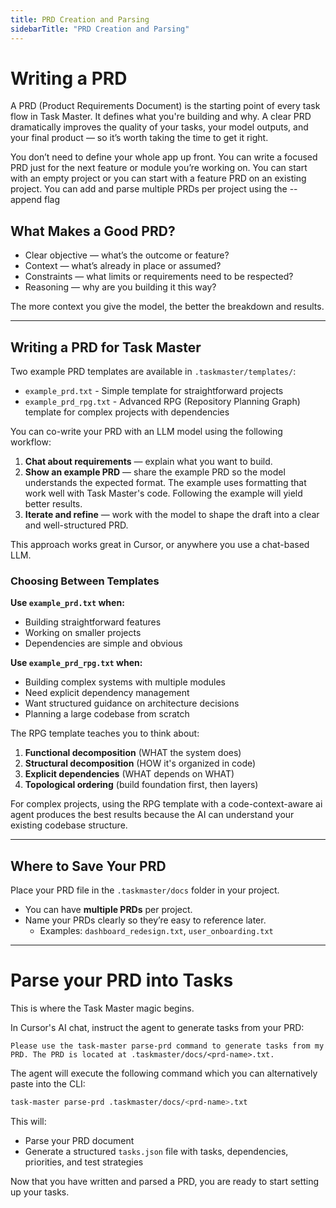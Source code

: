 ```yaml
---
title: PRD Creation and Parsing
sidebarTitle: "PRD Creation and Parsing"
---
```


# Writing a PRD

A PRD (Product Requirements Document) is the starting point of every task flow in Task Master. It defines what you're building and why. A clear PRD dramatically improves the quality of your tasks, your model outputs, and your final product — so it’s worth taking the time to get it right.

<Tip>
You don’t need to define your whole app up front. You can write a focused PRD just for the next feature or module you’re working on.
</Tip>

<Tip>
You can start with an empty project or you can start with a feature PRD on an existing project.
</Tip>

<Tip>
You can add and parse multiple PRDs per project using the --append flag
</Tip>

## What Makes a Good PRD?

- Clear objective — what’s the outcome or feature?
- Context — what’s already in place or assumed?
- Constraints — what limits or requirements need to be respected?
- Reasoning — why are you building it this way?

The more context you give the model, the better the breakdown and results.

---

## Writing a PRD for Task Master

<Note>Two example PRD templates are available in `.taskmaster/templates/`:
- `example_prd.txt` - Simple template for straightforward projects
- `example_prd_rpg.txt` - Advanced RPG (Repository Planning Graph) template for complex projects with dependencies
</Note>


You can co-write your PRD with an LLM model using the following workflow:

1. **Chat about requirements** — explain what you want to build.
2. **Show an example PRD** — share the example PRD so the model understands the expected format. The example uses formatting that work well with Task Master's code. Following the example will yield better results.
3. **Iterate and refine** — work with the model to shape the draft into a clear and well-structured PRD.

This approach works great in Cursor, or anywhere you use a chat-based LLM.

### Choosing Between Templates

**Use `example_prd.txt` when:**
- Building straightforward features
- Working on smaller projects
- Dependencies are simple and obvious

**Use `example_prd_rpg.txt` when:**
- Building complex systems with multiple modules
- Need explicit dependency management
- Want structured guidance on architecture decisions
- Planning a large codebase from scratch

The RPG template teaches you to think about:
1. **Functional decomposition** (WHAT the system does)
2. **Structural decomposition** (HOW it's organized in code)
3. **Explicit dependencies** (WHAT depends on WHAT)
4. **Topological ordering** (build foundation first, then layers)

<Tip>
For complex projects, using the RPG template with a code-context-aware ai agent produces the best results because the AI can understand your existing codebase structure.
</Tip>

---

## Where to Save Your PRD

Place your PRD file in the `.taskmaster/docs` folder in your project.

- You can have **multiple PRDs** per project.
- Name your PRDs clearly so they’re easy to reference later.
  - Examples: `dashboard_redesign.txt`, `user_onboarding.txt`

---

# Parse your PRD into Tasks

This is where the Task Master magic begins.

In Cursor's AI chat, instruct the agent to generate tasks from your PRD:

```
Please use the task-master parse-prd command to generate tasks from my PRD. The PRD is located at .taskmaster/docs/<prd-name>.txt.
```

The agent will execute the following command which you can alternatively paste into the CLI:

```bash
task-master parse-prd .taskmaster/docs/<prd-name>.txt
```

This will:

- Parse your PRD document
- Generate a structured `tasks.json` file with tasks, dependencies, priorities, and test strategies

Now that you have written and parsed a PRD, you are ready to start setting up your tasks.


